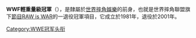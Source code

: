 {{Infobox championship
| 冠軍名稱          =WWF輕重量級冠軍
| 圖像              =
| 圖像大小          =
| 圖像說明          =
| 現任冠軍王者      =
| 勝利日期          =
| 隸屬於            =[[世界摔角娛樂|世界摔角聯盟]][[WWE_Raw|RAW is WAR]]
| 創建日期          =1981年3月26日
| 最多勝利次數保持人={{link-en|佩羅·阿克雅|Perro Aguayo}}、{{link-en|維亞諾三世|Villaño III}}（7次） 
| 首任冠軍          ={{link-en|佩羅·阿克雅|Perro Aguayo}}
| 最長連任時間保持人={{link-en|維亞諾三世|Villaño III}}（826天）
| 最短連任時間保持人={{link-en|佩羅·阿克雅|Perro Aguayo}}（8天）
| 最年長冠軍王者    ={{link-en|佩羅·阿克雅|Perro Aguayo}}（43歲）
| 最年輕冠軍王者    ={{link-en|飛鷹先生|Mr. Águila}}（21歲）
| 最重冠軍王者      ={{link-en|大谷晉二郎|Shinjiro Otani}}{{nobr|（{{convert|236|lb|kg|abbr=on}}）}}
| 最輕冠軍王者      ={{link-en|村川政徳|Great Sasuke}}{{nobr|（{{convert|180|lb|kg|abbr=on}}）}}
| 舊時名稱          =
| 舊時設計          = 
}}

'''WWF輕重量級冠軍'''（{{lang-en|'''WWF Light Heavyweight Championship'''}}），是隸屬於[[世界摔角娛樂|世界摔角娛樂]]的前身，也就是世界摔角聯盟旗下[[節目|節目]][[WWE_Raw|RAW is WAR]]的一退役冠軍項目，它成立於1981年，退役於2001年。

{{WWE冠軍列表|WWF輕重量級冠軍}}

[[Category:WWE冠军头衔|Category:WWE冠军头衔]]